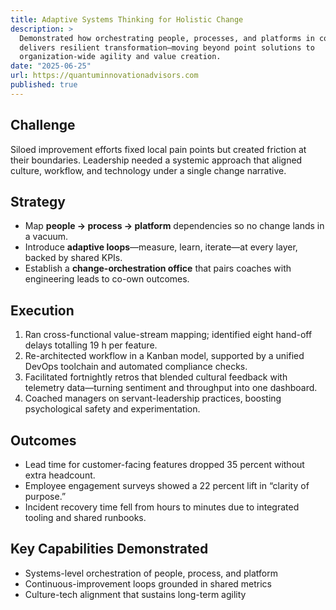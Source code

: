 ```yaml
---
title: Adaptive Systems Thinking for Holistic Change
description: >
  Demonstrated how orchestrating people, processes, and platforms in concert
  delivers resilient transformation—moving beyond point solutions to
  organization-wide agility and value creation.
date: "2025-06-25"
url: https://quantuminnovationadvisors.com
published: true
---
```


## Challenge  
Siloed improvement efforts fixed local pain points but created friction at
their boundaries. Leadership needed a systemic approach that aligned culture,
workflow, and technology under a single change narrative.

## Strategy  
* Map **people → process → platform** dependencies so no change lands in a
  vacuum.  
* Introduce **adaptive loops**—measure, learn, iterate—at every layer, backed
  by shared KPIs.  
* Establish a **change-orchestration office** that pairs coaches with
  engineering leads to co-own outcomes.

## Execution  
1. Ran cross-functional value-stream mapping; identified eight hand-off delays
   totalling 19 h per feature.  
2. Re-architected workflow in a Kanban model, supported by a unified DevOps
   toolchain and automated compliance checks.  
3. Facilitated fortnightly retros that blended cultural feedback with
   telemetry data—turning sentiment and throughput into one dashboard.  
4. Coached managers on servant-leadership practices, boosting psychological
   safety and experimentation.

## Outcomes  
* Lead time for customer-facing features dropped 35 percent without extra
  headcount.  
* Employee engagement surveys showed a 22 percent lift in “clarity of purpose.”  
* Incident recovery time fell from hours to minutes due to integrated tooling
  and shared runbooks.  

## Key Capabilities Demonstrated  
* Systems-level orchestration of people, process, and platform  
* Continuous-improvement loops grounded in shared metrics  
* Culture-tech alignment that sustains long-term agility
